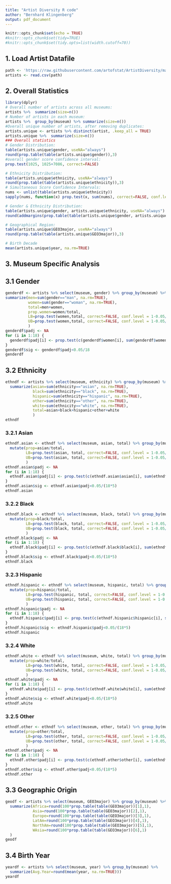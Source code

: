```yaml
---
title: "Artist Diversity R code"
author: "Bernhard Klingenberg"
output: pdf_document
---
```


```r
knitr::opts_chunk$set(echo = TRUE)
#knitr::opts_chunk$set(tidy=TRUE)
#knitr::opts_chunk$set(tidy.opts=list(width.cutoff=70))
```
## 1. Load Artist Datafile
```r
path <- 'https://raw.githubusercontent.com/artofstat/ArtistDiversity/master/artistdata.csv'
artists <- read.csv(path)
```

## 2. Overall Statistics
```r
library(dplyr)
# Overall number of artists across all museums:
artists %>%  summarize(size=n()) 
# Number of artists in each museum: 
artists %>%  group_by(museum) %>% summarize(size=n()) 
#Overall unique number of artists, after removing duplicates:
artists.unique <- artists %>% distinct(artist, .keep_all = TRUE)
artists.unique %>%  summarize(size=n()) 
### Overall statistics
# Gender Distribution:
table(artists.unique$gender, useNA="always")
round(prop.table(table(artists.unique$gender)),3)
#overall gender score confidence interval:
prop.test(1025, 1025+7086, correct=FALSE)

# Ethnicity Distribution:
table(artists.unique$ethnicity, useNA="always")
round(prop.table(table(artists.unique$ethnicity)),3)
# Simultaneous Score Confidence Intervals:
nums <- unlist(table(artists.unique$ethnicity))
sapply(nums, function(x) prop.test(x, sum(nums), correct=FALSE, conf.level = 1-0.05/5)$conf.int)

# Gender & Ethnicity Distribution:
table(artists.unique$gender, artists.unique$ethnicity, useNA="always")
round(addmargins(prop.table(table(artists.unique$gender, artists.unique$ethnicity))),3)

# Geographical Region:
table(artists.unique$GEO3major, useNA="always")
round(prop.table(table(artists.unique$GEO3major)),3)

# Birth Decade
mean(artists.unique$year, na.rm=TRUE)
```

## 3. Museum Specific Analysis
## 3.1 Gender
```r
genderdf <- artists %>% select(museum, gender) %>% group_by(museum) %>% 
summarize(men=sum(gender=="man", na.rm=TRUE), 
          women=sum(gender=="woman", na.rm=TRUE),
          total=men+women,
          prop.women=women/total, 
          LB=prop.test(women,total, correct=FALSE, conf.level = 1-0.05/18)$conf.int[1], 
          UB=prop.test(women,total, correct=FALSE, conf.level = 1-0.05/18)$conf.int[2]
          )
genderdf$padj <- NA
for (i in 1:18) {
  genderdf$padj[i] <- prop.test(c(genderdf$women[i], sum(genderdf$women[-i])), c(genderdf$total[i], sum(genderdf$total[-i])), correct=FALSE)$p.value
}
genderdf$sig <- genderdf$padj<0.05/18
genderdf
```

## 3.2 Ethnicity
```r
ethndf <- artists %>% select(museum, ethnicity) %>% group_by(museum) %>% 
  summarize(asian=sum(ethnicity=="asian", na.rm=TRUE), 
            black=sum(ethnicity=="black", na.rm=TRUE), 
            hispanic=sum(ethnicity=="hispanic", na.rm=TRUE), 
            other=sum(ethnicity=="other", na.rm=TRUE), 
            white=sum(ethnicity=="white", na.rm=TRUE), 
            total=asian+black+hispanic+other+white
            )
ethndf
```

### 3.2.1 Asian
```r
ethndf.asian <- ethndf %>% select(museum, asian, total) %>% group_by(museum) %>%
  mutate(prop=asian/total, 
         LB=prop.test(asian, total, correct=FALSE, conf.level = 1-0.05/(18*5))$conf.int[1], 
         UB=prop.test(asian, total, correct=FALSE, conf.level = 1-0.05/(18*5))$conf.int[2]
         )
ethndf.asian$padj <- NA
for (i in 1:18) {
  ethndf.asian$padj[i] <- prop.test(c(ethndf.asian$asian[i], sum(ethndf.asian$asian[-i])), c(ethndf.asian$total[i], sum(ethndf.asian$total[-i])), correct=FALSE)$p.value
}
ethndf.asian$sig <- ethndf.asian$padj<0.05/(18*5)
ethndf.asian
```

### 3.2.2 Black
```r
ethndf.black <- ethndf %>% select(museum, black, total) %>% group_by(museum) %>%
  mutate(prop=black/total, 
         LB=prop.test(black, total, correct=FALSE, conf.level = 1-0.05/(18*5))$conf.int[1], 
         UB=prop.test(black, total, correct=FALSE, conf.level = 1-0.05/(18*5))$conf.int[2]
         )
ethndf.black$padj <- NA
for (i in 1:18) {
  ethndf.black$padj[i] <- prop.test(c(ethndf.black$black[i], sum(ethndf.black$black[-i])), c(ethndf.black$total[i], sum(ethndf.black$total[-i])), correct=FALSE)$p.value
}
ethndf.black$sig <- ethndf.black$padj<0.05/(18*5)
ethndf.black
```

### 3.2.3 Hispanic
```r
ethndf.hispanic <- ethndf %>% select(museum, hispanic, total) %>% group_by(museum) %>%
  mutate(prop=hispanic/total, 
         LB=prop.test(hispanic, total, correct=FALSE, conf.level = 1-0.05/(18*5))$conf.int[1], 
         UB=prop.test(hispanic, total, correct=FALSE, conf.level = 1-0.05/(18*5))$conf.int[2]
         )
ethndf.hispanic$padj <- NA
for (i in 1:18) {
  ethndf.hispanic$padj[i] <- prop.test(c(ethndf.hispanic$hispanic[i], sum(ethndf.hispanic$hispanic[-i])), c(ethndf.hispanic$total[i], sum(ethndf.hispanic$total[-i])), correct=FALSE)$p.value
}
ethndf.hispanic$sig <- ethndf.hispanic$padj<0.05/(18*5)
ethndf.hispanic
```

### 3.2.4 White
```r
ethndf.white <- ethndf %>% select(museum, white, total) %>% group_by(museum) %>%
  mutate(prop=white/total, 
         LB=prop.test(white, total, correct=FALSE, conf.level = 1-0.05/(18*5))$conf.int[1], 
         UB=prop.test(white, total, correct=FALSE, conf.level = 1-0.05/(18*5))$conf.int[2]
         )
ethndf.white$padj <- NA
for (i in 1:18) {
  ethndf.white$padj[i] <- prop.test(c(ethndf.white$white[i], sum(ethndf.white$white[-i])), c(ethndf.white$total[i], sum(ethndf.white$total[-i])), correct=FALSE)$p.value
}
ethndf.white$sig <- ethndf.white$padj<0.05/(18*5)
ethndf.white
```

### 3.2.5 Other
```r
ethndf.other <- ethndf %>% select(museum, other, total) %>% group_by(museum) %>%
  mutate(prop=other/total, 
         LB=prop.test(other, total, correct=FALSE, conf.level = 1-0.05/(18*5))$conf.int[1], 
         UB=prop.test(other, total, correct=FALSE, conf.level = 1-0.05/(18*5))$conf.int[2]
         )
ethndf.other$padj <- NA
for (i in 1:18) {
  ethndf.other$padj[i] <- prop.test(c(ethndf.other$other[i], sum(ethndf.other$other[-i])), c(ethndf.other$total[i], sum(ethndf.other$total[-i])), correct=FALSE)$p.value
}
ethndf.other$sig <- ethndf.other$padj<0.05/(18*5)
ethndf.other
```

## 3.3 Geographic Origin
```r
geodf <- artists %>% select(museum, GEO3major) %>% group_by(museum) %>% 
  summarize(Africa=round(100*prop.table(table(GEO3major))[1],1), 
            Asia=round(100*prop.table(table(GEO3major))[2],1), 
            Europe=round(100*prop.table(table(GEO3major))[3],1), 
            LatAm=round(100*prop.table(table(GEO3major))[4],1), 
            NorthAm=round(100*prop.table(table(GEO3major))[5],1), 
            WAsia=round(100*prop.table(table(GEO3major))[6],1)
  )
geodf
```

## 3.4 Birth Year
```r
yeardf <- artists %>% select(museum, year) %>% group_by(museum) %>% 
  summarize(Avg.Year=round(mean(year, na.rm=TRUE)))
yeardf
```


